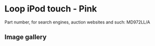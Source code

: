 
# Loop iPod touch - Pink

Part number, for search engines, auction websites and such: MD972LL/A

## Image gallery

<div style={{ width: '100%', maxWidth: '768px' }}>
<GalleryComponent
    images={[
      {
        original: "/everysource/MD972.webp",
        thumbnail: "/everypreview/MD972.webp",
      },
      {
        original: "/everysource/MD972_AV1.webp",
        thumbnail: "/everypreview/MD972_AV1.webp",
      },
      {
        original: "/everysource/MD972_AV2.webp",
        thumbnail: "/everypreview/MD972_AV2.webp",
      },
      {
        original: "/everysource/MD972_AV3.webp",
        thumbnail: "/everypreview/MD972_AV3.webp",
      }
    ]}
  />
</div>